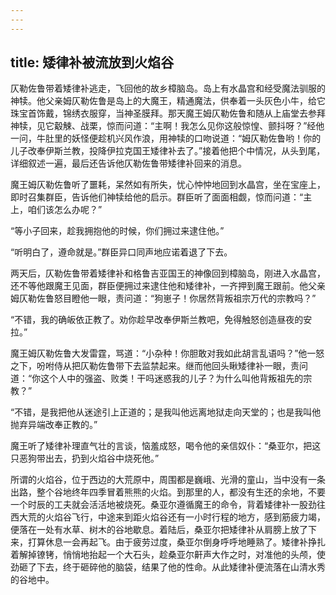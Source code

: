 ```yaml
---
---
---
```

title: 矮律补被流放到火焰谷
---




仄勒佐鲁带着矮律补逃走，飞回他的故乡樟脑岛。岛上有水晶宫和经受魔法驯服的神犊。他父亲姆仄勒佐鲁是岛上的大魔王，精通魔法，供奉着一头灰色小牛，给它珠宝首饰戴，锦绣衣服穿，当神圣膜拜。那天魔王姆仄勒佐鲁和随从上庙堂去参拜神犊，见它觳觫、战栗，惊而问道：“主啊！我怎么见你这般惊惶、颤抖呀？”经他一问，牛肚里的妖怪便趁机兴风作浪，用神犊的口吻说道：“姆仄勒佐鲁哟！你的儿子改奉伊斯兰教，投降伊拉克国王矮律补去了。”接着他把个中情况，从头到尾，详细叙述一遍，最后还告诉他仄勒佐鲁带矮律补回来的消息。

魔王姆仄勒佐鲁听了噩耗，呆然如有所失，忧心忡忡地回到水晶宫，坐在宝座上，即时召集群臣，告诉他们神犊给他的启示。群臣听了面面相觑，惊而问道：“主上，咱们该怎么办呢？”

“等小子回来，趁我拥抱他的时候，你们拥过来逮住他。”

“听明白了，遵命就是。”群臣异口同声地应诺着退了下去。

两天后，仄勒佐鲁带着矮律补和格鲁吉亚国王的神像回到樟脑岛，刚进入水晶宫，还不等他跟魔王见面，群臣便拥过来逮住他和矮律补，一齐押到魔王跟前。他父亲姆仄勒佐鲁怒目瞪他一眼，责问道：“狗崽子！你居然背叛祖宗万代的宗教吗？”

“不错，我的确皈依正教了。劝你趁早改奉伊斯兰教吧，免得触怒创造昼夜的安拉。”

魔王姆仄勒佐鲁大发雷霆，骂道：“小杂种！你胆敢对我如此胡言乱语吗？”他一怒之下，吩咐侍从把仄勒佐鲁带下去监禁起来。继而他回头瞅矮律补一眼，责问道：“你这个人中的强盗、败类！干吗迷惑我的儿子？为什么叫他背叛祖先的宗教？”

“不错，是我把他从迷途引上正道的；是我叫他远离地狱走向天堂的；也是我叫他抛弃异端改奉正教的。”

魔王听了矮律补理直气壮的言谈，恼羞成怒，喝令他的亲信奴仆：“桑亚尔，把这只恶狗带出去，扔到火焰谷中烧死他。”

所谓的火焰谷，位于西边的大荒原中，周围都是巍峨、光滑的童山，当中没有一条出路，整个谷地终年四季冒着熊熊的火焰。到那里的人，都没有生还的余地，不要一个时辰的工夫就会活活地被烧死。桑亚尔遵循魔王的命令，背着矮律补一股劲往西大荒的火焰谷飞行，中途来到距火焰谷还有一小时行程的地方，感到筋疲力竭，便落在一处有水草、树木的谷地歇息。着陆后，桑亚尔把矮律补从肩膀上放了下来，打算休息一会再起飞。由于疲劳过度，桑亚尔倒身呼呼地睡熟了。矮律补挣扎着解掉镣铐，悄悄地抬起一个大石头，趁桑亚尔鼾声大作之时，对准他的头颅，使劲砸了下去，终于砸碎他的脑袋，结果了他的性命。从此矮律补便流落在山清水秀的谷地中。